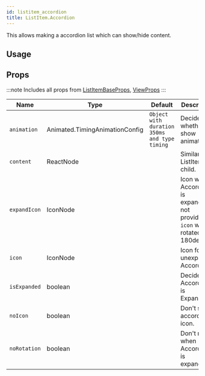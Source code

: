 ```yaml
---
id: listitem_accordion
title: ListItem.Accordion
---
```



This allows making a accordion list which can show/hide content.

## Usage

## Props

:::note
Includes all props from [ListItemBaseProps](/docs/documentation/listitembase#props), [ViewProps](https://reactnative.dev/docs/view#props)
:::

<div class='table-responsive'>

| Name         | Type                           | Default                                      | Description                                                                     |
| ------------ | ------------------------------ | -------------------------------------------- | ------------------------------------------------------------------------------- |
| `animation`  | Animated.TimingAnimationConfig | `Object with duration 350ms and type timing` | Decide whether to show animation.                                               |
| `content`    | ReactNode                      |                                              | Similar to ListItem's child.                                                    |
| `expandIcon` | IconNode                       |                                              | Icon when Accordion is expanded, if not provided `icon` will be rotated 180deg. |
| `icon`       | IconNode                       |                                              | Icon for unexpanded Accordion.                                                  |
| `isExpanded` | boolean                        |                                              | Decide if Accordion is Expanded.                                                |
| `noIcon`     | boolean                        |                                              | Don't show accordion icon.                                                      |
| `noRotation` | boolean                        |                                              | Don't rotate when Accordion is expanded.                                        |

</div>
